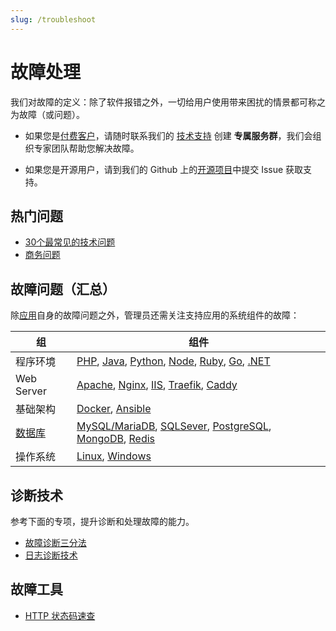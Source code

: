 ```yaml
---
slug: /troubleshoot
---
```




# 故障处理


我们对故障的定义：除了软件报错之外，一切给用户使用带来困扰的情景都可称之为故障（或问题）。  


* 如果您是[付费客户](/)，请随时联系我们的 [技术支持](./helpdesk) 创建 **专属服务群**，我们会组织专家团队帮助您解决故障。  

* 如果您是开源用户，请到我们的 Github 上的[开源项目](https://github.com/websoft9)中提交 Issue 获取支持。  


## 热门问题

* [30个最常见的技术问题](./faq)
* [商务问题](/)

## 故障问题（汇总）

除[应用](./apps)自身的故障问题之外，管理员还需关注支持应用的系统组件的故障：  

| 组         | 组件                                                         |
| ---------- | ------------------------------------------------------------ |
| 程序环境   | [PHP](./php#troubleshoot), [Java](./java#troubleshoot), [Python](./python#troubleshoot), [Node](./nodejs#troubleshoot), [Ruby](./ruby#troubleshoot), [Go](./go#troubleshoot), [.NET](./dotnet#troubleshoot) |
| Web Server | [Apache](./apache#troubleshoot), [Nginx](./nginx#troubleshoot), [IIS](./iis#troubleshoot), [Traefik](./traefik#troubleshoot), [Caddy](./caddy#troubleshoot) |
| 基础架构   | [Docker](./docker#troubleshoot), [Ansible](./ansible#troubleshoot)  |
| [数据库](./apps/db/)   | [MySQL/MariaDB](./mysql/admin#troubleshoot), [SQLSever](./sqlserver/admin#troubleshoot), [PostgreSQL](./postgresql/admin#troubleshoot), [MongoDB](./mongodb/admin#troubleshoot), [Redis](./redis/admin#troubleshoot) |
| 操作系统   | [Linux](./linux/advanced#troubleshoot), [Windows](./windows/advanced#troubleshoot)  |


## 诊断技术

参考下面的专项，提升诊断和处理故障的能力。  

* [故障诊断三分法](./troubleshoot/method)
* [日志诊断技术](./troubleshoot/logs)

## 故障工具

* [HTTP 状态码速查](http://www.w3.org/Protocols/rfc2616/rfc2616-sec10.html)


